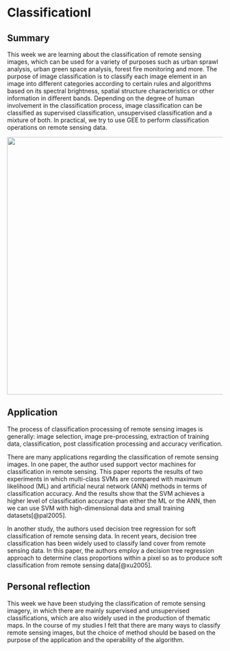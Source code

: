 # ClassificationⅠ

## Summary

This week we are learning about the classification of remote sensing images, which can be used for a variety of purposes such as urban sprawl analysis, urban green space analysis, forest fire monitoring and more. The purpose of image classification is to classify each image element in an image into different categories according to certain rules and algorithms based on its spectral brightness, spatial structure characteristics or other information in different bands. Depending on the degree of human involvement in the classification process, image classification can be classified as supervised classification, unsupervised classification and a mixture of both. In practical, we try to use GEE to perform classification operations on remote sensing data.

![](image/09.jpg){width="600"}

## Application

The process of classification processing of remote sensing images is generally: image selection, image pre-processing, extraction of training data, classification, post classification processing and accuracy verification.

There are many applications regarding the classification of remote sensing images. In one paper, the author used support vector machines for classification in remote sensing. This paper reports the results of two experiments in which multi-class SVMs are compared with maximum likelihood (ML) and artificial neural network (ANN) methods in terms of classification accuracy. And the results show that the SVM achieves a higher level of classification accuracy than either the ML or the ANN, then we can use SVM with high-dimensional data and small training datasets[@pal2005].

In another study, the authors used decision tree regression for soft classification of remote sensing data. In recent years, decision tree classification has been widely used to classify land cover from remote sensing data. In this paper, the authors employ a decision tree regression approach to determine class proportions within a pixel so as to produce soft classification from remote sensing data[@xu2005].

## Personal reflection

This week we have been studying the classification of remote sensing imagery, in which there are mainly supervised and unsupervised classifications, which are also widely used in the production of thematic maps. In the course of my studies I felt that there are many ways to classify remote sensing images, but the choice of method should be based on the purpose of the application and the operability of the algorithm.
